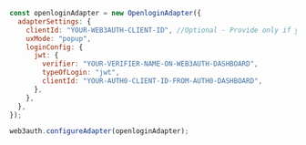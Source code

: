 ```js
const openloginAdapter = new OpenloginAdapter({
  adapterSettings: {
    clientId: "YOUR-WEB3AUTH-CLIENT-ID", //Optional - Provide only if you haven't provided it in the Web3Auth Instantiation Code
    uxMode: "popup",
    loginConfig: {
      jwt: {
        verifier: "YOUR-VERIFIER-NAME-ON-WEB3AUTH-DASHBOARD",
        typeOfLogin: "jwt",
        clientId: "YOUR-AUTH0-CLIENT-ID-FROM-AUTH0-DASHBOARD",
      },
    },
  },
});

web3auth.configureAdapter(openloginAdapter);
```

